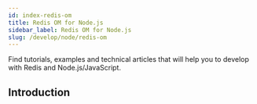 ```yaml
---
id: index-redis-om
title: Redis OM for Node.js
sidebar_label: Redis OM for Node.js
slug: /develop/node/redis-om
---
```



Find tutorials, examples and technical articles that will help you to develop with Redis and Node.js/JavaScript.

## Introduction

